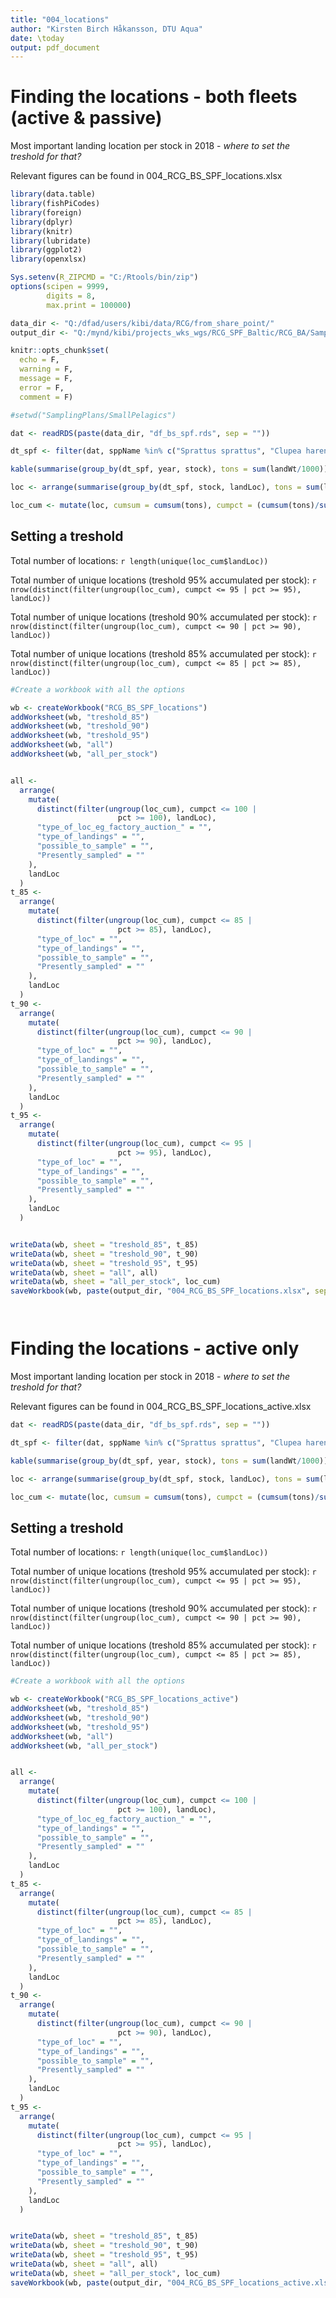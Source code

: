 ```yaml
---
title: "004_locations"
author: "Kirsten Birch Håkansson, DTU Aqua"
date: \today
output: pdf_document
---
```


# Finding the locations - both fleets (active & passive)

Most important landing location per stock in 2018 - *where to set the treshold for that?*

Relevant figures can be found in 004_RCG_BS_SPF_locations.xlsx


```r
library(data.table)
library(fishPiCodes)	
library(foreign) 
library(dplyr)
library(knitr)
library(lubridate)
library(ggplot2)
library(openxlsx)

Sys.setenv(R_ZIPCMD = "C:/Rtools/bin/zip")
options(scipen = 9999,
        digits = 8,
        max.print = 100000)

data_dir <- "Q:/dfad/users/kibi/data/RCG/from_share_point/"
output_dir <- "Q:/mynd/kibi/projects_wks_wgs/RCG_SPF_Baltic/RCG_BA/SamplingPlans/SmallPelagics/output/"

knitr::opts_chunk$set(
  echo = F,
  warning = F,
  message = F,
  error = F,
  comment = F)

#setwd("SamplingPlans/SmallPelagics")
```

```r

dat <- readRDS(paste(data_dir, "df_bs_spf.rds", sep = ""))

dt_spf <- filter(dat, sppName %in% c("Sprattus sprattus", "Clupea harengus") & year == 2018)
```

```r
kable(summarise(group_by(dt_spf, year, stock), tons = sum(landWt/1000)))
```

```r

loc <- arrange(summarise(group_by(dt_spf, stock, landLoc), tons = sum(landWt/1000)), stock, -tons)

loc_cum <- mutate(loc, cumsum = cumsum(tons), cumpct = (cumsum(tons)/sum(tons))*100, pct = (tons/sum(tons))*100)

```

## Setting a treshold

Total number of locations: `r length(unique(loc_cum$landLoc))`

Total number of unique locations (treshold 95% accumulated per stock): `r nrow(distinct(filter(ungroup(loc_cum), cumpct <= 95 | pct >= 95), landLoc))`

Total number of unique locations (treshold 90% accumulated per stock): `r nrow(distinct(filter(ungroup(loc_cum), cumpct <= 90 | pct >= 90), landLoc))`

Total number of unique locations (treshold 85% accumulated per stock): `r nrow(distinct(filter(ungroup(loc_cum), cumpct <= 85 | pct >= 85), landLoc))`


```r

#Create a workbook with all the options

wb <- createWorkbook("RCG_BS_SPF_locations")
addWorksheet(wb, "treshold_85")
addWorksheet(wb, "treshold_90")
addWorksheet(wb, "treshold_95")
addWorksheet(wb, "all")
addWorksheet(wb, "all_per_stock")


all <-
  arrange(
    mutate(
      distinct(filter(ungroup(loc_cum), cumpct <= 100 |
                        pct >= 100), landLoc),
      "type_of_loc_eg_factory_auction_" = "",
      "type_of_landings" = "",
      "possible_to_sample" = "",
      "Presently_sampled" = ""
    ),
    landLoc
  )
t_85 <-
  arrange(
    mutate(
      distinct(filter(ungroup(loc_cum), cumpct <= 85 |
                        pct >= 85), landLoc),
      "type_of_loc" = "",
      "type_of_landings" = "",
      "possible_to_sample" = "",
      "Presently_sampled" = ""
    ),
    landLoc
  )
t_90 <-
  arrange(
    mutate(
      distinct(filter(ungroup(loc_cum), cumpct <= 90 |
                        pct >= 90), landLoc),
      "type_of_loc" = "",
      "type_of_landings" = "",
      "possible_to_sample" = "",
      "Presently_sampled" = ""
    ),
    landLoc
  )
t_95 <-
  arrange(
    mutate(
      distinct(filter(ungroup(loc_cum), cumpct <= 95 |
                        pct >= 95), landLoc),
      "type_of_loc" = "",
      "type_of_landings" = "",
      "possible_to_sample" = "",
      "Presently_sampled" = ""
    ),
    landLoc
  )


writeData(wb, sheet = "treshold_85", t_85)
writeData(wb, sheet = "treshold_90", t_90)
writeData(wb, sheet = "treshold_95", t_95)
writeData(wb, sheet = "all", all)
writeData(wb, sheet = "all_per_stock", loc_cum)
saveWorkbook(wb, paste(output_dir, "004_RCG_BS_SPF_locations.xlsx", sep = ""), overwrite = TRUE)




```


# Finding the locations - active only

Most important landing location per stock in 2018 - *where to set the treshold for that?*

Relevant figures can be found in 004_RCG_BS_SPF_locations_active.xlsx

```r

dat <- readRDS(paste(data_dir, "df_bs_spf.rds", sep = ""))

dt_spf <- filter(dat, sppName %in% c("Sprattus sprattus", "Clupea harengus") & year == 2018 & gearType == "Active")
```

```r
kable(summarise(group_by(dt_spf, year, stock), tons = sum(landWt/1000)))
```

```r

loc <- arrange(summarise(group_by(dt_spf, stock, landLoc), tons = sum(landWt/1000)), stock, -tons)

loc_cum <- mutate(loc, cumsum = cumsum(tons), cumpct = (cumsum(tons)/sum(tons))*100, pct = (tons/sum(tons))*100)

```

## Setting a treshold

Total number of locations: `r length(unique(loc_cum$landLoc))`

Total number of unique locations (treshold 95% accumulated per stock): `r nrow(distinct(filter(ungroup(loc_cum), cumpct <= 95 | pct >= 95), landLoc))`

Total number of unique locations (treshold 90% accumulated per stock): `r nrow(distinct(filter(ungroup(loc_cum), cumpct <= 90 | pct >= 90), landLoc))`

Total number of unique locations (treshold 85% accumulated per stock): `r nrow(distinct(filter(ungroup(loc_cum), cumpct <= 85 | pct >= 85), landLoc))`


```r

#Create a workbook with all the options

wb <- createWorkbook("RCG_BS_SPF_locations_active")
addWorksheet(wb, "treshold_85")
addWorksheet(wb, "treshold_90")
addWorksheet(wb, "treshold_95")
addWorksheet(wb, "all")
addWorksheet(wb, "all_per_stock")


all <-
  arrange(
    mutate(
      distinct(filter(ungroup(loc_cum), cumpct <= 100 |
                        pct >= 100), landLoc),
      "type_of_loc_eg_factory_auction_" = "",
      "type_of_landings" = "",
      "possible_to_sample" = "",
      "Presently_sampled" = ""
    ),
    landLoc
  )
t_85 <-
  arrange(
    mutate(
      distinct(filter(ungroup(loc_cum), cumpct <= 85 |
                        pct >= 85), landLoc),
      "type_of_loc" = "",
      "type_of_landings" = "",
      "possible_to_sample" = "",
      "Presently_sampled" = ""
    ),
    landLoc
  )
t_90 <-
  arrange(
    mutate(
      distinct(filter(ungroup(loc_cum), cumpct <= 90 |
                        pct >= 90), landLoc),
      "type_of_loc" = "",
      "type_of_landings" = "",
      "possible_to_sample" = "",
      "Presently_sampled" = ""
    ),
    landLoc
  )
t_95 <-
  arrange(
    mutate(
      distinct(filter(ungroup(loc_cum), cumpct <= 95 |
                        pct >= 95), landLoc),
      "type_of_loc" = "",
      "type_of_landings" = "",
      "possible_to_sample" = "",
      "Presently_sampled" = ""
    ),
    landLoc
  )


writeData(wb, sheet = "treshold_85", t_85)
writeData(wb, sheet = "treshold_90", t_90)
writeData(wb, sheet = "treshold_95", t_95)
writeData(wb, sheet = "all", all)
writeData(wb, sheet = "all_per_stock", loc_cum)
saveWorkbook(wb, paste(output_dir, "004_RCG_BS_SPF_locations_active.xlsx", sep = ""), overwrite = TRUE)




```


